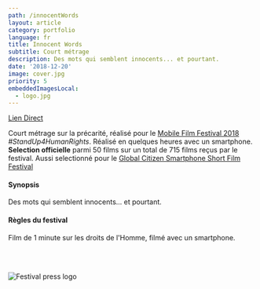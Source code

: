 ```yaml
---
path: /innocentWords
layout: article
category: portfolio
language: fr
title: Innocent Words
subtitle: Court métrage
description: Des mots qui semblent innocents... et pourtant.
date: '2018-12-20'
image: cover.jpg
priority: 5
embeddedImagesLocal:
  - logo.jpg
---
```


<ResponsiveIframe
  src="https://www.youtube.com/embed/V4CsJzZjhOk?rel=0"
  width="1920"
  height="1080"
/>

[Lien Direct](https://www.youtube.com/watch?v=V4CsJzZjhOk)

Court métrage sur la précarité, réalisé pour le [Mobile Film Festival 2018](https://mobilefilmfestival.com/) _#StandUp4HumanRights_.
Réalisé en quelques heures avec un smartphone.
**Selection officielle** parmi 50 films sur un total de 715 films reçus par le festival.
Aussi selectionné pour le [Global Citizen Smartphone Short Film Festival](//www.oncaravan.org/global-citizen)

#### Synopsis

Des mots qui semblent innocents... et pourtant.

#### Règles du festival

Film de 1 minute sur les droits de l'Homme, filmé avec un smartphone.

<br />
<br />

![Festival press logo](logo.jpg)
